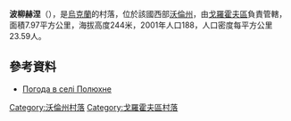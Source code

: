{{coord|50|29|20|N|24|40|0|E|scale:30000|display=title}}

'''波柳赫涅'''（{{lang-uk|Полюхне}}），是[[烏克蘭|烏克蘭]]的村落，位於該國西部[[沃倫州|沃倫州]]，由[[戈羅霍夫區|戈羅霍夫區]]負責管轄，面積7.97平方公里，海拔高度244米，2001年人口188，人口密度每平方公里23.59人。

==參考資料==
* [http://weather.in.ua/ua/volynskaja/21195 Погода в селі Полюхне] {{Wayback|url=http://weather.in.ua/ua/volynskaja/21195 |date=20111219115733 }}

[[Category:沃倫州村落|Category:沃倫州村落]]
[[Category:戈羅霍夫區村落|Category:戈羅霍夫區村落]]


{{Volyn-geo-stub}}